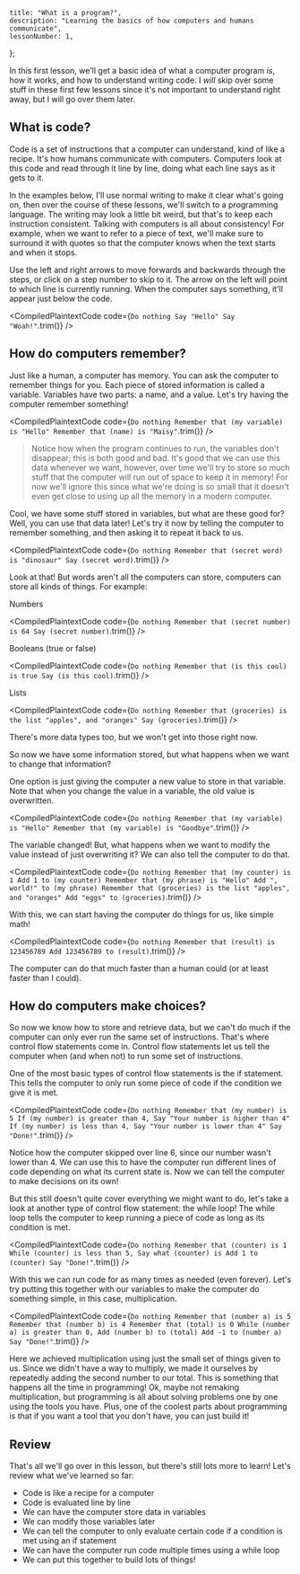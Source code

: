 
	title: "What is a program?",
	description: "Learning the basics of how computers and humans communicate",
	lessonNumber: 1,
};

In this first lesson, we'll get a basic idea of what a computer program _is_, how it works, and how to understand writing code. I _will_ skip over some stuff in these first few lessons since it's not important to understand right away, but I will go over them later.

## What is code?

Code is a set of instructions that a computer can understand, kind of like a recipe. It's how humans communicate with computers. Computers look at this code and read through it line by line, doing what each line says as it gets to it.

In the examples below, I'll use normal writing to make it clear what's going on, then over the course of these lessons, we'll switch to a programming language. The writing may look a little bit weird, but that's to keep each instruction consistent. Talking with computers is all about consistency! For example, when we want to refer to a piece of text, we'll make sure to surround it with quotes so that the computer knows when the text starts and when it stops.

Use the left and right arrows to move forwards and backwards through the steps, or click on a step number to skip to it. The arrow on the left will point to which line is currently running. When the computer says something, it'll appear just below the code.

<CompiledPlaintextCode
	code={`
Do nothing
Say "Hello"
Say "Woah!"
`.trim()}
/>

## How do computers remember?

Just like a human, a computer has memory. You can ask the computer to remember things for you. Each piece of stored information is called a <FancyText>variable</FancyText>. Variables have two parts: a name, and a value. Let's try having the computer remember something!

<CompiledPlaintextCode
	code={`
Do nothing
Remember that (my variable) is "Hello"
Remember that (name) is "Maisy"
`.trim()}
/>

> Notice how when the program continues to run, the variables don't disappear; this is both good and bad. It's good that we can use this data whenever we want, however, over time we'll try to store so much stuff that the computer will run out of space to keep it in memory! For now we'll ignore this since what we're doing is so small that it doesn't even get close to using up all the memory in a modern computer.

Cool, we have some stuff stored in variables, but what are these good for? Well, you can use that data later! Let's try it now by telling the computer to remember something, and then asking it to repeat it back to us.

<CompiledPlaintextCode
	code={`
Do nothing
Remember that (secret word) is "dinosaur"
Say (secret word)
`.trim()}
/>

Look at that! But words aren't all the computers can store, computers can store all kinds of things. For example:

Numbers

<CompiledPlaintextCode
	code={`
Do nothing
Remember that (secret number) is 64
Say (secret number)
`.trim()}
/>

Booleans (true or false)

<CompiledPlaintextCode
	code={`
Do nothing
Remember that (is this cool) is true
Say (is this cool)
`.trim()}
/>

Lists

<CompiledPlaintextCode
	code={`
Do nothing
Remember that (groceries) is the list "apples", and "oranges"
Say (groceries)
`.trim()}
/>

There's more data types too, but we won't get into those right now.

So now we have some information stored, but what happens when we want to change that information?

One option is just giving the computer a new value to store in that variable. Note that when you change the value in a variable, the old value is overwritten.

<CompiledPlaintextCode
	code={`
Do nothing
Remember that (my variable) is "Hello"
Remember that (my variable) is "Goodbye"
`.trim()}
/>

The variable changed! But, what happens when we want to modify the value instead of just overwriting it? We can also tell the computer to do that.

<CompiledPlaintextCode
	code={`
Do nothing
Remember that (my counter) is 1
Add 1 to (my counter)
Remember that (my phrase) is "Hello"
Add ", world!" to (my phrase)
Remember that (groceries) is the list "apples", and "oranges"
Add "eggs" to (groceries)
`.trim()}
/>

With this, we can start having the computer do things for us, like simple math!

<CompiledPlaintextCode
	code={`
Do nothing
Remember that (result) is 123456789
Add 123456789 to (result)
`.trim()}
/>

The computer can do that much faster than a human could (or at least faster than I could).

## How do computers make choices?

So now we know how to store and retrieve data, but we can't do much if the computer can only ever run the same set of instructions. That's where <FancyText>control flow statements</FancyText> come in. Control flow statements let us tell the computer when (and when not) to run some set of instructions.

One of the most basic types of control flow statements is the <FancyText>if statement</FancyText>. This tells the computer to only run some piece of code if the condition we give it is met.

<CompiledPlaintextCode
	code={`
Do nothing
Remember that (my number) is 5
If (my number) is greater than 4,
  Say "Your number is higher than 4"
If (my number) is less than 4,
  Say "Your number is lower than 4"
Say "Done!"
`.trim()}
/>

Notice how the computer skipped over line 6, since our number wasn't lower than 4. We can use this to have the computer run different lines of code depending on what its current <FancyText>state</FancyText> is. Now we can tell the computer to make decisions on its own!

But this still doesn't quite cover everything we might want to do, let's take a look at another type of control flow statement: the <FancyText>while loop</FancyText>! The while loop tells the computer to keep running a piece of code as long as its condition is met.

<CompiledPlaintextCode
	code={`
Do nothing
Remember that (counter) is 1
While (counter) is less than 5,
  Say what (counter) is
  Add 1 to (counter)
Say "Done!"
`.trim()}
/>

With this we can run code for as many times as needed (even forever). Let's try putting this together with our variables to make the computer do something simple, in this case, multiplication.

<CompiledPlaintextCode
	code={`
Do nothing
Remember that (number a) is 5
Remember that (number b) is 4
Remember that (total) is 0
While (number a) is greater than 0,
  Add (number b) to (total)
  Add -1 to (number a)
Say "Done!"
`.trim()}
/>

Here we achieved multiplication using just the small set of things given to us. Since we didn't have a way to multiply, we made it ourselves by repeatedly adding the second number to our total. This is something that happens all the time in programming! Ok, maybe not remaking multiplication, but programming is all about solving problems one by one using the tools you have. Plus, one of the coolest parts about programming is that if you want a tool that you don't have, you can just build it!

## Review

That's all we'll go over in this lesson, but there's still lots more to learn! Let's review what we've learned so far:

- Code is like a recipe for a computer
- Code is evaluated line by line
- We can have the computer store data in <FancyText>variables</FancyText>
- We can modify those variables later
- We can tell the computer to only evaluate certain code if a condition is met using an <FancyText>if statement</FancyText>
- We can have the computer run code multiple times using a <FancyText>while loop</FancyText>
- We can put this together to build lots of things!
